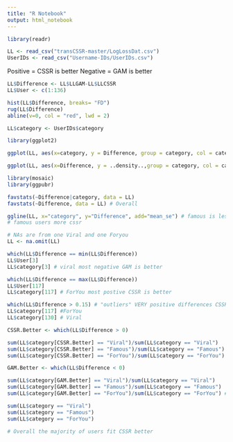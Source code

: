 ```yaml
---
title: "R Notebook"
output: html_notebook
---
```



```r
library(readr)

LL <- read_csv("transCSSR-master/LogLossDat.csv")
UserIDs <- read_csv("Username-IDs/UserIDs.csv")
```


Positive = CSSR is better
Negative = GAM is better 

```r
LL$Difference <- LL$LLGAM-LL$LLCSSR
LL$User <- c(1:136)

hist(LL$Difference, breaks= "FD")
rug(LL$Difference)
abline(v=0, col = "red", lwd = 2)
```
```r
LL$category <- UserIDs$category

library(ggplot2)

ggplot(LL, aes(x=category, y = Difference, group = category, col = category)) + geom_boxplot()
```
```r
ggplot(LL, aes(x=Difference, y = ..density..,group = category, col = category)) + geom_density()

```

```r
library(mosaic)
library(ggpubr)

favstats(~Difference|category, data = LL)
favstats(~Difference, data = LL) # Overall

ggline(LL, x="category", y="Difference", add="mean_se") # famous is less negative 
# famous users more cssr

# NAs are from one Viral and one Foryou
LL <- na.omit(LL)

which(LL$Difference == min(LL$Difference))
LL$User[3]
LL$category[3] # viral most negative GAM is better

which(LL$Difference == max(LL$Difference))
LL$User[117]
LL$category[117] # ForYou most postive CSSR is better
```
```r
which(LL$Difference > 0.15) # "outliers" VERY positive differences CSSR Better
LL$category[117] #ForYou
LL$category[130] # Viral
```

```r
CSSR.Better <- which(LL$Difference > 0)

sum(LL$category[CSSR.Better] == "Viral")/sum(LL$category == "Viral")
sum(LL$category[CSSR.Better] == "Famous")/sum(LL$category == "Famous") # mostly Famous users
sum(LL$category[CSSR.Better] == "ForYou")/sum(LL$category == "ForYou")

GAM.Better <- which(LL$Difference < 0)

sum(LL$category[GAM.Better] == "Viral")/sum(LL$category == "Viral")
sum(LL$category[GAM.Better] == "Famous")/sum(LL$category == "Famous") 
sum(LL$category[GAM.Better] == "ForYou")/sum(LL$category == "ForYou") # mostly ForYou users

sum(LL$category == "Viral")
sum(LL$category == "Famous")
sum(LL$category == "ForYou")

# Overall the majority of users fit CSSR better
```


